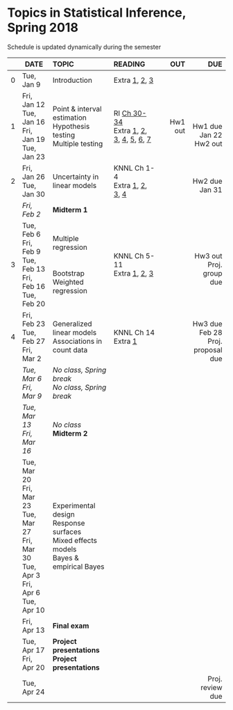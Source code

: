 <h1> Topics in Statistical Inference, Spring 2018 </h1>
Schedule is updated dynamically during the semester
</br>

<font size="3">

|| DATE      | TOPIC           |READING         |      OUT |      DUE |
|--| --------- |:----------------- |:-------------| --------:| ----------:|
|0| Tue, Jan 9 | Introduction |Extra [1](https://fivethirtyeight.com/features/what-went-wrong-in-flint-water-crisis-michigan), [2](http://ajph.aphapublications.org/doi/pdf/10.2105/AJPH.2015.303003), [3](https://fivethirtyeight.com/features/how-the-fda-could-change-the-way-it-approves-drugs/)|||
|1| Fri, Jan 12</br>Tue, Jan 16</br>Fri, Jan 19</br>Tue, Jan 23|Point \& interval estimation</br>Hypothesis testing</br>Multiple testing</br>|RI [Ch 30-34](https://rafalab.github.io/dsbook/introduction-4.html)</br>Extra [1](https://www.nature.com/articles/nmeth.2813), [2](https://www.nature.com/articles/nmeth.2613), [3](https://www.nature.com/articles/nmeth.2659), [4](https://www.nature.com/articles/nmeth.2698), [5](https://www.nature.com/articles/nmeth.2738), [6](https://www.nature.com/articles/nmeth.3288), [7](http://amstat.tandfonline.com/doi/abs/10.1080/00031305.2016.1154108)|Hw1 out|</br></br>Hw1 due Jan 22</br>Hw2 out|
|2|Fri, Jan 26</br>Tue, Jan 30|Uncertainty in linear models|KNNL Ch 1-4</br>Extra [1](https://www.nature.com/articles/nmeth.3627), [2](https://www.nature.com/articles/nmeth.3665), [3](https://www.nature.com/articles/nmeth.3854), [4](https://www.nature.com/articles/nmeth.3854) ||</br>Hw2 due Jan 31|
|| *Fri, Feb 2*|<strong>Midterm 1</strong>||||
|3| Tue, Feb 6</br>Fri, Feb 9</br>Tue, Feb 13</br>Fri, Feb 16</br>Tue, Feb 20|Multiple regression</br></br></br>Bootstrap</br>Weighted regression|KNNL Ch 5-11</br>Extra [1](https://www.nature.com/articles/nmeth.3665), [2](https://www.nature.com/articles/nmeth.3414), [3](https://www.nature.com/articles/nmeth.3414)||</br>Hw3 out</br>Proj. group due|
|4| Fri, Feb 23</br>Tue, Feb 27</br>Fri, Mar 2</br> |Generalized linear models</br>Associations in count data|KNNL Ch 14</br>Extra [1](https://www.nature.com/articles/nmeth.3904)||</br>Hw3 due Feb 28</br>Proj. proposal due|
| | *Tue, Mar 6*</br>*Fri, Mar 9* | *No class, Spring break*</br>*No class, Spring break* ||||
|| *Tue, Mar 13*</br>*Fri, Mar 16*|*No class*</br><strong>Midterm 2</strong>||||
|| Tue, Mar 20</br>Fri, Mar 23</br>Tue, Mar 27</br>Fri, Mar 30</br>Tue, Apr 3</br>Fri, Apr 6</br>Tue, Apr 10|Experimental design</br>Response surfaces</br>Mixed effects models</br>Bayes \& empirical Bayes||||
|| Fri, Apr 13|<strong>Final exam</strong>||||
||Tue, Apr 17</br>Fri, Apr 20 |<strong>Project presentations</strong></br><strong>Project presentations</strong> ||||
||Tue, Apr 24 |  |||Proj. review due|
</font>